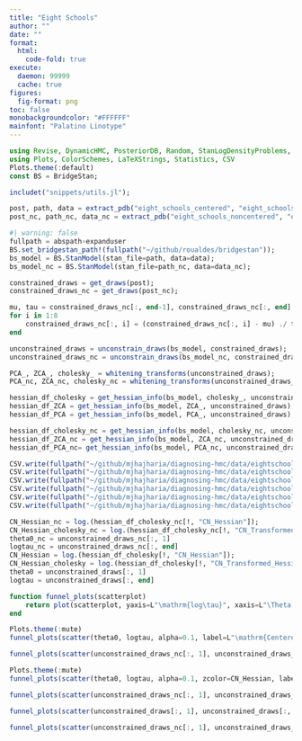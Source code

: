 ```yaml
---
title: "Eight Schools"
author: ""
date: ""
format:
  html:
    code-fold: true
execute: 
  daemon: 99999
  cache: true
figures:
  fig-format: png
toc: false
monobackgroundcolor: "#FFFFFF"
mainfont: "Palatino Linotype"
---
```


```julia
using Revise, DynamicHMC, PosteriorDB, Random, StanLogDensityProblems, JSON, BridgeStan, DataFrames, LinearAlgebra, StatsBase, Distributions
using Plots, ColorSchemes, LaTeXStrings, Statistics, CSV
Plots.theme(:default)
const BS = BridgeStan;
```

```julia
includet("snippets/utils.jl");
```

```julia
post, path, data = extract_pdb("eight_schools_centered", "eight_schools-eight_schools_centered");
post_nc, path_nc, data_nc = extract_pdb("eight_schools_noncentered", "eight_schools-eight_schools_noncentered");
```

```julia
#| warning: false
fullpath = abspath∘expanduser
BS.set_bridgestan_path!(fullpath("~/github/roualdes/bridgestan"));
bs_model = BS.StanModel(stan_file=path, data=data);
bs_model_nc = BS.StanModel(stan_file=path_nc, data=data_nc);
```

```julia
constrained_draws = get_draws(post);
constrained_draws_nc = get_draws(post_nc);

mu, tau = constrained_draws_nc[:, end-1], constrained_draws_nc[:, end]
for i in 1:8
    constrained_draws_nc[:, i] = (constrained_draws_nc[:, i] - mu) ./ tau
end
```

```julia
unconstrained_draws = unconstrain_draws(bs_model, constrained_draws);
unconstrained_draws_nc = unconstrain_draws(bs_model_nc, constrained_draws_nc);
```

```julia
PCA_, ZCA_, cholesky_ = whitening_transforms(unconstrained_draws);
PCA_nc, ZCA_nc, cholesky_nc = whitening_transforms(unconstrained_draws_nc);
```


```julia
hessian_df_cholesky = get_hessian_info(bs_model, cholesky_, unconstrained_draws);
hessian_df_ZCA = get_hessian_info(bs_model, ZCA_, unconstrained_draws);
hessian_df_PCA = get_hessian_info(bs_model, PCA_, unconstrained_draws);

hessian_df_cholesky_nc = get_hessian_info(bs_model, cholesky_nc, unconstrained_draws_nc);
hessian_df_ZCA_nc = get_hessian_info(bs_model, ZCA_nc, unconstrained_draws_nc);
hessian_df_PCA_nc= get_hessian_info(bs_model, PCA_nc, unconstrained_draws_nc);
```

```julia
CSV.write(fullpath("~/github/mjhajharia/diagnosing-hmc/data/eightschools/cholesky.csv"), hessian_df_cholesky);
CSV.write(fullpath("~/github/mjhajharia/diagnosing-hmc/data/eightschools/cholesky_nc.csv"), hessian_df_cholesky_nc);
CSV.write(fullpath("~/github/mjhajharia/diagnosing-hmc/data/eightschools/ZCA.csv"), hessian_df_ZCA);
CSV.write(fullpath("~/github/mjhajharia/diagnosing-hmc/data/eightschools/ZCA_nc.csv"), hessian_df_ZCA_nc);
CSV.write(fullpath("~/github/mjhajharia/diagnosing-hmc/data/eightschools/PCA.csv"), hessian_df_PCA);
CSV.write(fullpath("~/github/mjhajharia/diagnosing-hmc/data/eightschools/PCA_nc.csv"), hessian_df_PCA_nc);
```


```julia
CN_Hessian_nc = log.(hessian_df_cholesky_nc[!, "CN_Hessian"]);
CN_Hessian_cholesky_nc = log.(hessian_df_cholesky_nc[!, "CN_Transformed_Hessian"]);
theta0_nc = unconstrained_draws_nc[:, 1]
logtau_nc = unconstrained_draws_nc[:, end]
CN_Hessian = log.(hessian_df_cholesky[!, "CN_Hessian"]);
CN_Hessian_cholesky = log.(hessian_df_cholesky[!, "CN_Transformed_Hessian"]);
theta0 = unconstrained_draws[:, 1]
logtau = unconstrained_draws[:, end]

function funnel_plots(scatterplot)
    return plot(scatterplot, yaxis=L"\mathrm{log\tau}", xaxis=L"\Theta[0]", fontfamily="Palatino", show=true)
end
```

```julia
Plots.theme(:mute)
funnel_plots(scatter(theta0, logtau, alpha=0.1, label=L"\mathrm{Centered: \kappa(H)}"));
```
```julia
funnel_plots(scatter(unconstrained_draws_nc[:, 1], unconstrained_draws_nc[:, end], alpha=0.1, label=L"\mathrm{Non-Centered: \kappa(H)}"));
```

```julia
Plots.theme(:mute)
funnel_plots(scatter(theta0, logtau, alpha=0.1, zcolor=CN_Hessian, label=L"\mathrm{Centered: \kappa(H)}"));
```
```julia
funnel_plots(scatter(unconstrained_draws_nc[:, 1], unconstrained_draws_nc[:, end], alpha=0.1, zcolor=CN_Hessian_nc, label=L"\mathrm{Non-Centered: \kappa(H)}"));
```
```julia
funnel_plots(scatter(unconstrained_draws[:, 1], unconstrained_draws[:, end], alpha=0.1, zcolor=CN_Hessian_cholesky, label=L"\mathrm{Centered: \kappa(H_T)}"));
```
```julia
funnel_plots(scatter(unconstrained_draws_nc[:, 1], unconstrained_draws_nc[:, end], alpha=0.1, zcolor=CN_Hessian_cholesky_nc, label=L"\mathrm{Non-Centered: \kappa(H_T)}"));
```